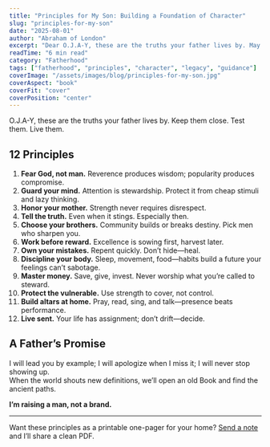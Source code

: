 ```yaml
---
title: "Principles for My Son: Building a Foundation of Character"
slug: "principles-for-my-son"
date: "2025-08-01"
author: "Abraham of London"
excerpt: "Dear O.J.A-Y, these are the truths your father lives by. May they be a compass for your own journey."
readTime: "6 min read"
category: "Fatherhood"
tags: ["fatherhood", "principles", "character", "legacy", "guidance"]
coverImage: "/assets/images/blog/principles-for-my-son.jpg"
coverAspect: "book"
coverFit: "cover"
coverPosition: "center"
---
```


O.J.A-Y, these are the truths your father lives by. Keep them close. Test them. Live them.

## 12 Principles

1. **Fear God, not man.** Reverence produces wisdom; popularity produces compromise.  
2. **Guard your mind.** Attention is stewardship. Protect it from cheap stimuli and lazy thinking.  
3. **Honor your mother.** Strength never requires disrespect.  
4. **Tell the truth.** Even when it stings. Especially then.  
5. **Choose your brothers.** Community builds or breaks destiny. Pick men who sharpen you.  
6. **Work before reward.** Excellence is sowing first, harvest later.  
7. **Own your mistakes.** Repent quickly. Don’t hide—heal.  
8. **Discipline your body.** Sleep, movement, food—habits build a future your feelings can’t sabotage.  
9. **Master money.** Save, give, invest. Never worship what you’re called to steward.  
10. **Protect the vulnerable.** Use strength to cover, not control.  
11. **Build altars at home.** Pray, read, sing, and talk—presence beats performance.  
12. **Live sent.** Your life has assignment; don’t drift—decide.

## A Father’s Promise

I will lead you by example; I will apologize when I miss it; I will never stop showing up.  
When the world shouts new definitions, we’ll open an old Book and find the ancient paths.

**I’m raising a man, not a brand.**

---

Want these principles as a printable one-pager for your home? [Send a note](/contact) and I’ll share a clean PDF.
